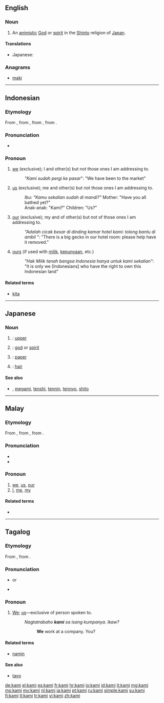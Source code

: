 ==English==
{{wikipedia}}

===Noun===
{{en-noun|kami}}

# An [[animistic]] [[God]] or [[spirit]] in the [[Shinto]] religion of [[Japan]].

====Translations====
{{trans-top|a God or spirit in the Shinto religion of Japan}}
* Japanese: {{t+|ja|神|tr=kami}}
{{trans-mid}}
{{trans-bottom}}

===Anagrams===
* [[maki#English|maki]]

----

==Indonesian==

===Etymology===
From {{etyl|ms|id}} {{term|kami|lang=ms}}, from {{proto|Malayic|kami|lang=id}}, from {{proto|Malayo-Polynesian|kami|lang=id}}, from {{proto|Austronesian|kami|lang=id}}.

===Pronunciation===
* {{IPA|/kami/|lang=id}}

===Pronoun===
{{head|id|pronoun}}

# [[we]] (exclusive); I and other(s) but not those ones I am addressing to.
#: ''"Kami sudah pergi ke pasar''": "We have been to the market"
# [[us]]  (exclusive); me and other(s) but not  those ones I am addressing to.
#: ''Ibu: "Kamu sekalian sudah di mandi?"'' Mother: "Have you all bathed yet?"
#: Anak-anak: "Kami?" Children: "Us?"
# [[our]]  (exclusive); my and of other(s) but not of those ones I am addressing to.
#: ''"Adalah cicak besar di dinding kamar hotel kami: tolong bantu di ambil "'': "There is a big gecko in our hotel room: please help have it removed."
# [[ours]] (if used with [[milik]], [[punya|kepunyaan]], etc.)
#: ''"Hak Milik tanah bangsa Indonesia hanya untuk kami sekalian"'': "It is only we [Indonesians] who have the right to own this Indonesian land"

====Related terms====
* [[kita]]

----

==Japanese==

===Noun===
{{ja-noun|r|hira=かみ}}

# {{l|ja|上}}: [[upper]]
# {{l|ja|神}}: [[god]] or [[spirit]]
# {{l|ja|紙}}: [[paper]]
# {{l|ja|髪}}: [[hair]]

====See also====
* {{l|ja|神}}, [[megami]], [[tenshi]], [[tennin]], [[tennyo]], [[shito]]

----

==Malay==

===Etymology===
From {{proto|Malayic|kami|lang=ms}}, from {{proto|Malayo-Polynesian|kami|lang=ms}}, from {{proto|Austronesian|kami|lang=ms}}.

===Pronunciation===
* {{IPA|/kami/|lang=ms}}
* {{rhymes|ami|mi|i|lang=ms}}

===Pronoun===
{{head|ms|pronoun}}

# [[we]], [[us]], [[our]] {{qualifier|exclusive}}
# [[I]], [[me]], [[my]]

====Related terms====
* {{l|ms|kita|gloss=inclusive}}

----

==Tagalog==

===Etymology===
From {{proto|Malayo-Polynesian|kami|lang=tl}}, from {{proto|Austronesian|kami|lang=tl}}.

===Pronunciation===
* {{IPA|/kaˈmɪ/|lang=tl}} or {{IPA|/kaˈmɛ/|lang=tl}} {{qualifier|colloquial}}
* {{audio|Tl-PH-kami.ogg|Audio}}

===Pronoun===
{{head|tl|pronoun}}

# [[we|We]]; [[us]]—exclusive of person spoken to.
#: ''Nagtatrabaho '''kami''' sa isang kumpanya. Ikaw?''
#:: '''We''' work at a company. You?

====Related terms====
* [[namin]]

====See also====
* [[tayo]]

[[de:kami]]
[[el:kami]]
[[es:kami]]
[[fr:kami]]
[[hr:kami]]
[[io:kami]]
[[id:kami]]
[[it:kami]]
[[mg:kami]]
[[ms:kami]]
[[my:kami]]
[[nl:kami]]
[[ja:kami]]
[[pt:kami]]
[[ru:kami]]
[[simple:kami]]
[[su:kami]]
[[fi:kami]]
[[tl:kami]]
[[tr:kami]]
[[vi:kami]]
[[zh:kami]]